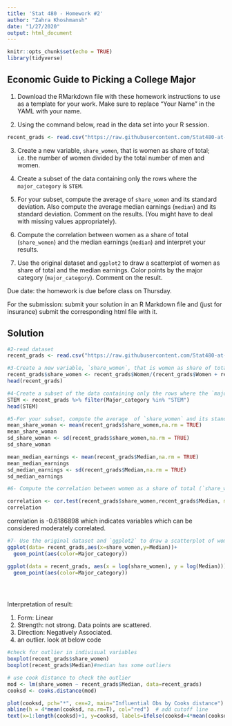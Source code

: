 ```yaml
---
title: 'Stat 480 - Homework #2'
author: "Zahra Khoshmansh"
date: "1/27/2020"
output: html_document
---
```


```r
knitr::opts_chunk$set(echo = TRUE)
library(tidyverse)
```

## Economic Guide to Picking a College Major

1. Download the RMarkdown file with these homework instructions to use as a template for your work. Make sure to replace "Your Name" in the YAML with your name.

2. Using the command below, read in the data set into your R session. 

```r
recent_grads <- read.csv("https://raw.githubusercontent.com/Stat480-at-ISU/materials-2020/master/02-r_intro/data/recent_grads.csv")

```

3. Create a new variable, `share_women`, that is women as share of total; i.e. the number of women divided by the total number of men and women.

4. Create a subset of the data containing only the rows where the `major_category` is `STEM`.

5. For your subset, compute the average  of `share_women` and its standard deviation. Also compute the average median earnings (`median`) and its standard deviation. Comment on the results. (You might have to deal with missing values appropriately).

5. Compute the correlation between women as a share of total (`share_women`) and the median earnings (`median`) and interpret your results.

6. Use the original dataset and `ggplot2` to draw a scatterplot of women as share of total and the median earnings. Color points by the major category (`major_category`). Comment on the result. 

Due date: the homework is due before class on Thursday. 

For the submission: submit your solution in an R Markdown file and (just for insurance) submit the corresponding html file with it. 


## Solution

```r
#2-read dataset
recent_grads <- read.csv("https://raw.githubusercontent.com/Stat480-at-ISU/materials-2020/master/02-r_intro/data/recent_grads.csv")

```

```r
#3-Create a new variable, `share_women`, that is women as share of total; i.e. the number of women divided by the total number of men and women.
recent_grads$share_women <- recent_grads$Women/(recent_grads$Women + recent_grads$Men)
head(recent_grads)
```


```r
#4-Create a subset of the data containing only the rows where the `major_category` is `STEM`
STEM <- recent_grads %>% filter(Major_category %in% "STEM")
head(STEM)

```


```r
#5-For your subset, compute the average  of `share_women` and its standard deviation. Also compute the average median earnings (`median`) and its standard deviation. Comment on the results. (You might have to deal with missing values appropriately).
mean_share_woman <- mean(recent_grads$share_women,na.rm = TRUE)
mean_share_woman
sd_share_woman <- sd(recent_grads$share_women,na.rm = TRUE)
sd_share_woman

mean_median_earnings <- mean(recent_grads$Median,na.rm = TRUE)
mean_median_earnings
sd_median_earnings <- sd(recent_grads$Median,na.rm = TRUE)
sd_median_earnings
```



```r
#6- Compute the correlation between women as a share of total (`share_women`) and the median earnings (`median`) and interpret your results.

correlation <- cor.test(recent_grads$share_women,recent_grads$Median, method = "pearson")
correlation

```

correlation is -0.6186898 which indicates variables which can be considered moderately correlated. 

```r
#7- Use the original dataset and `ggplot2` to draw a scatterplot of women as share of total and the median earnings. Color points by the major category (`major_category`). Comment on the result.
ggplot(data= recent_grads,aes(x=share_women,y=Median))+
  geom_point(aes(color=Major_category))

ggplot(data = recent_grads, aes(x = log(share_women), y = log(Median))) +
  geom_point(aes(color=Major_category))


  

```


Interpretation of result:

1. Form: Linear
2. Strength: not strong. Data points are scattered.
3. Direction: Negatively Associated.
4. an outlier. look at below code

```r
#check for outlier in indivisual variables
boxplot(recent_grads$share_women)
boxplot(recent_grads$Median)#median has some outliers

# use cook distance to check the outlier
mod <- lm(share_women ~ recent_grads$Median, data=recent_grads)
cooksd <- cooks.distance(mod)

plot(cooksd, pch="*", cex=2, main="Influential Obs by Cooks distance")  # plot cook's distance
abline(h = 4*mean(cooksd, na.rm=T), col="red")  # add cutoff line
text(x=1:length(cooksd)+1, y=cooksd, labels=ifelse(cooksd>4*mean(cooksd, na.rm=T),names(cooksd),""), col="red")  # add labels

```

